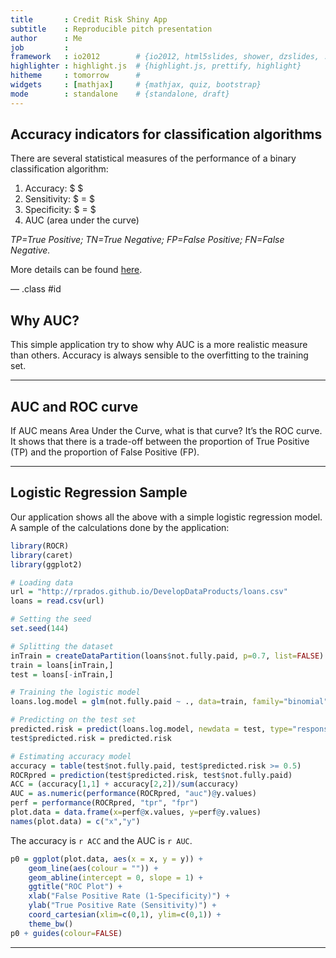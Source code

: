 ```yaml
---
title       : Credit Risk Shiny App
subtitle    : Reproducible pitch presentation
author      : Me
job         : 
framework   : io2012        # {io2012, html5slides, shower, dzslides, ...}
highlighter : highlight.js  # {highlight.js, prettify, highlight}
hitheme     : tomorrow      # 
widgets     : [mathjax]     # {mathjax, quiz, bootstrap}
mode        : standalone    # {standalone, draft}
---
```


## Accuracy indicators for classification algorithms

There are several statistical measures of the performance of a binary 
classification algorithm:

1. Accuracy: $ \frac{TP+TN}{P+N} $
2. Sensitivity: $ \frac{TP}{P} = \frac{TP}{TP+FP}$
3. Specificity: $ \frac{TN}{N} = \frac{TN}{TN+FN}$
4. AUC (area under the curve)

*TP=True Positive; TN=True Negative; FP=False Positive; FN=False Negative.*

More details can be found <a href="http://en.wikipedia.org/wiki/Sensitivity_and_specificity">here</a>.

--- .class #id 

## Why AUC?

This simple application try to show why AUC is a more realistic measure than
others. Accuracy is always sensible to the overfitting to the training set.

---


## AUC and ROC curve

If AUC means Area Under the Curve, what is that curve? It's the ROC curve. It
shows that there is a trade-off between the proportion of True Positive (TP)
and the proportion of False Positive (FP).

---


## Logistic Regression Sample

Our application shows all the above with a simple logistic regression model. A
sample of the calculations done by the application:

```r
library(ROCR)
library(caret)
library(ggplot2)

# Loading data
url = "http://rprados.github.io/DevelopDataProducts/loans.csv"
loans = read.csv(url)

# Setting the seed
set.seed(144)

# Splitting the dataset
inTrain = createDataPartition(loans$not.fully.paid, p=0.7, list=FALSE)
train = loans[inTrain,]
test = loans[-inTrain,]

# Training the logistic model
loans.log.model = glm(not.fully.paid ~ ., data=train, family="binomial")

# Predicting on the test set
predicted.risk = predict(loans.log.model, newdata = test, type="response")
test$predicted.risk = predicted.risk

# Estimating accuracy model
accuracy = table(test$not.fully.paid, test$predicted.risk >= 0.5)
ROCRpred = prediction(test$predicted.risk, test$not.fully.paid)
ACC = (accuracy[1,1] + accuracy[2,2])/sum(accuracy)
AUC = as.numeric(performance(ROCRpred, "auc")@y.values)
perf = performance(ROCRpred, "tpr", "fpr")
plot.data = data.frame(x=perf@x.values, y=perf@y.values)
names(plot.data) = c("x","y")
```

The accuracy is `r ACC` and the AUC is `r AUC`.

```r
p0 = ggplot(plot.data, aes(x = x, y = y)) +
    geom_line(aes(colour = "")) +
    geom_abline(intercept = 0, slope = 1) +
    ggtitle("ROC Plot") + 
    xlab("False Positive Rate (1-Specificity)") +
    ylab("True Positive Rate (Sensitivity)") +
    coord_cartesian(xlim=c(0,1), ylim=c(0,1)) +
    theme_bw()
p0 + guides(colour=FALSE)
```
---
